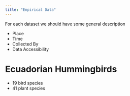 ```yaml
---
title: "Empirical Data"
---
```


For each dataset we should have some general description

* Place
* Time
* Collected By
* Data Accessibility

# Ecuadorian Hummingbirds

* 19 bird species
* 41 plant species

